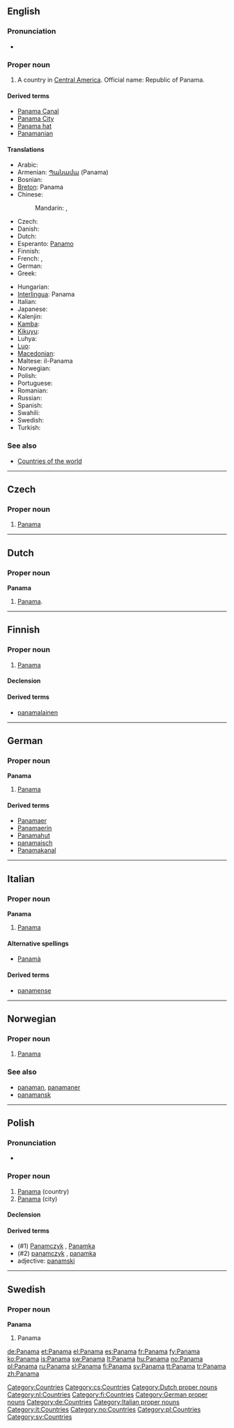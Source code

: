 {{also|Panamá}}
==English==

===Pronunciation===
* {{audio|en-us-Panama.ogg|Audio (US)}}

===Proper noun===
{{en-proper noun}}

# A country in [[Central America]]. Official name: Republic of Panama.

====Derived terms====
* [[Panama Canal]]
* [[Panama City]]
* [[Panama hat]]
* [[Panamanian]]

====Translations====
{{trans-top|Country}}
* Arabic: {{t|ar|بنما|f|tr=Banamaa|sc=Arab}}
* Armenian: [[Պանամա]] (Panama)
* Bosnian: {{t-|bs|Panama|f}}
* [[Breton]]: Panama
* Chinese:
*: Mandarin: {{t|cmn|巴拿馬|sc=Hani|xs=Mandarin}},  {{t|cmn|巴拿马|tr=Bānámǎ|sc=Hani|xs=Mandarin}}
* Czech: {{t-|cs|Panama|f}}
* Danish: {{t-|da|Panama}}
* Dutch: {{t-|nl|Panama}}
* Esperanto: [[Panamo]]
* Finnish: {{t+|fi|Panama}}
* French: {{t+|fr|Panama|m}},  {{t+|fr|Panamá|m}}
* German: {{t+|de|Panama|n}}
* Greek: {{t+|el|Παναμάς|sc=Grek}}
{{trans-mid}}
* Hungarian: {{t+|hu|Panama}}
* [[Interlingua]]: Panama
* Italian: {{t-|it|Panama|f}}
* Japanese: {{t-|ja|パナマ|tr=Panama|sc=Jpan}}
* Kalenjin: {{tø|kln|Panama}}
* [[Kamba]]: {{tø|kam|Panama}}
* [[Kikuyu]]: {{tø|ki|Panama}}
* Luhya: {{tø|luy|Panama}}
* [[Luo]]: {{tø|luo|Panama}}
* [[Macedonian]]: {{t|mk|Панама|f|tr=Panáma|sc=Cyrl|xs=Macedonian}}
* Maltese: il-Panama
* Norwegian: {{t+|no|Panama}}
* Polish: {{t+|pl|Panama|f}}
* Portuguese: {{t+|pt|Panamá}}
* Romanian: {{t-|ro|Panama|f}}
* Russian: {{t|ru|Панама|f|tr=Panáma, Panamá|sc=Cyrl}}
* Spanish: {{t+|es|Panamá|m}}
* Swahili: {{t|sw|Panama}}
* Swedish: {{t+|sv|Panama}}
* Turkish: {{t+|tr|Panama}}
{{trans-bottom}}

===See also===
* [[Appendix:Countries of the world|Countries of the world]]

[[Category:Countries]]

----

==Czech==

===Proper noun===
{{cs-proper noun|g=f}}

# [[#English|Panama]]

[[Category:cs:Countries]]

----

==Dutch==

===Proper noun===
'''Panama''' {{n}}

# [[#English|Panama]].

[[Category:Dutch proper nouns]]
[[Category:nl:Countries]]

----

==Finnish==
{{wikipedia|lang=fi}}

===Proper noun===
{{infl|fi|proper noun}}

# [[#English|Panama]]

====Declension====
{{fi-decl-kulkija|Panam|np=1}}

====Derived terms====
* [[panamalainen]]

[[Category:fi:Countries]]

----

==German==
{{wikipedia|lang=de}}

===Proper noun===
'''Panama''' {{n}}

# [[#English|Panama]]

====Derived terms====
* [[Panamaer]]
* [[Panamaerin]]
* [[Panamahut]]
* [[panamaisch]]
* [[Panamakanal]]

[[Category:German proper nouns]]
[[Category:de:Countries]]

----

==Italian==
{{wikipedia|lang=it}}

===Proper noun===
'''Panama''' {{f}}

# [[#English|Panama]]

====Alternative spellings====
* [[Panamà]]

====Derived terms====
* [[panamense]]

[[Category:Italian proper nouns]]
[[Category:it:Countries]]

----

==Norwegian==

===Proper noun===
{{infl|no|proper noun}}

# [[#English|Panama]]

===See also===
* [[panaman]], [[panamaner]]
* [[panamansk]]

[[Category:no:Countries]]

----

==Polish==

===Pronunciation===
* {{IPA|/paˈnama/|lang=pl}}

===Proper noun===
{{infl|pl|proper noun|g=f}}

# [[#English|Panama]] (country)
# [[#English|Panama]] (city)

====Declension====
{{pl-decl-noun-sing
|Panama
|Panamy
|Panamie
|Panamę
|Panamą
|Panamie
|Panamo
}}

====Derived terms====
* (#1) [[Panamczyk]] {{m}}, [[Panamka]] {{f}}
* (#2) [[panamczyk]] {{m}}, [[panamka]] {{f}}
* adjective: [[panamski]]

[[Category:pl:Countries]]

----

==Swedish==

===Proper noun===
'''Panama'''

# Panama

[[Category:sv:Countries]]

[[de:Panama]]
[[et:Panama]]
[[el:Panama]]
[[es:Panama]]
[[fr:Panama]]
[[fy:Panama]]
[[ko:Panama]]
[[is:Panama]]
[[sw:Panama]]
[[lt:Panama]]
[[hu:Panama]]
[[no:Panama]]
[[pl:Panama]]
[[ru:Panama]]
[[sl:Panama]]
[[fi:Panama]]
[[sv:Panama]]
[[tt:Panama]]
[[tr:Panama]]
[[zh:Panama]]